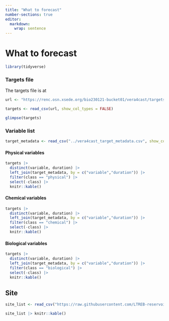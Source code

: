 ```yaml
---
title: "What to forecast"
number-sections: true
editor: 
  markdown: 
    wrap: sentence
---
```


# What to forecast

```r
library(tidyverse)
```

### Targets file

The targets file is at 

```r
url <- "https://renc.osn.xsede.org/bio230121-bucket01/vera4cast/targets/duration=P1D/P1D-targets.csv.gz"
```

```r
targets <- read_csv(url, show_col_types = FALSE)
```

```r
glimpse(targets)
```

### Variable list 

```r
target_metadata <- read_csv("../vera4cast_target_metadata.csv", show_col_types = FALSE)
```

#### Physical variables

```r
targets |> 
  distinct(variable, duration) |> 
  left_join(target_metadata, by = c("variable","duration")) |> 
  filter(class == "physical") |> 
  select(-class) |> 
  knitr::kable()
```
#### Chemical variables

```r
targets |> 
  distinct(variable, duration) |> 
  left_join(target_metadata, by = c("variable","duration")) |> 
  filter(class == "chemical") |> 
  select(-class) |> 
  knitr::kable()
```

#### Biological variables

```r
targets |> 
  distinct(variable, duration) |> 
  left_join(target_metadata, by = c("variable","duration")) |> 
  filter(class == "biological") |> 
  select(-class) |> 
  knitr::kable()
```

## Site
```r
site_list <- read_csv("https://raw.githubusercontent.com/LTREB-reservoirs/vera4cast/main/vera4cast_field_site_metadata.csv", show_col_types = FALSE)
```

```r
site_list |> knitr::kable()
```
